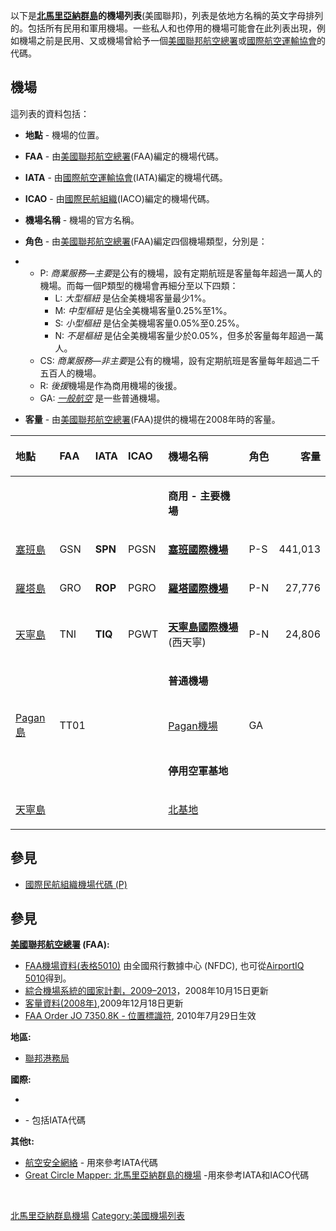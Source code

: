 <noinclude>
以下是'''[[北馬里亞納群島|北馬里亞納群島]]的機場列表'''(美國聯邦)，列表是依地方名稱的英文字母排列的。包括所有民用和軍用機場。一些私人和也停用的機場可能會在此列表出現，例如機場之前是民用、又或機場曾給予一個[[美國聯邦航空總署|美國聯邦航空總署]]或[[國際航空運輸協會|國際航空運輸協會]]的代碼。

{{OnelinerTOC|no-top=y|機場|參見|備註}}
==機場==
這列表的資料包括：

* '''地點''' - 機場的位置。

* '''FAA''' - 由[[美國聯邦航空總署|美國聯邦航空總署]](FAA)編定的機場代碼。

* '''IATA''' - 由[[國際航空運輸協會|國際航空運輸協會]](IATA)編定的機場代碼。

* '''ICAO''' - 由[[國際民航組織|國際民航組織]](IACO)編定的機場代碼。

* '''機場名稱''' - 機場的官方名稱。

* '''角色''' - 由[[美國聯邦航空總署|美國聯邦航空總署]](FAA)編定四個機場類型，分別是：

** P: ''商業服務—主要''是公有的機場，設有定期航班是客量每年超過一萬人的機場。而每一個P類型的機場會再細分至以下四類：
*** L: ''大型樞紐'' 是佔全美機場客量最少1%。
*** M: ''中型樞紐'' 是佔全美機場客量0.25%至1%。
*** S: ''小型樞紐'' 是佔全美機場客量0.05%至0.25%。
*** N: ''不是樞紐'' 是佔全美機場客量少於0.05%，但多於客量每年超過一萬人。
** CS: ''商業服務—非主要''是公有的機場，設有定期航班是客量每年超過二千五百人的機場。
** R: ''後援''機場是作為商用機場的後援。
** GA: ''[[一般航空|一般航空]]'' 是一些普通機場。

* '''客量''' - 由[[美國聯邦航空總署|美國聯邦航空總署]](FAA)提供的機場在2008年時的客量。

{| class="wikitable sortable"

|- valign=baseline
! style="white-space:nowrap; text-align:left;"  | 地點
! style="white-space:nowrap; text-align:left;"  | FAA
! style="white-space:nowrap; text-align:left;"  | IATA
! style="white-space:nowrap; text-align:left;"  | ICAO
! style="white-space:nowrap; text-align:left;"  | 機場名稱
! style="white-space:nowrap; text-align:left;"  | 角色
! style="white-space:nowrap; text-align:right;" | 客量

|- class="sortbottom" style="background:#CCCCCC;"
|
|
|
|
| '''商用 - 主要機場'''
|
|
</noinclude><!--lines above and below must not be blank-->
|- valign=top
| [[塞班島|塞班島]]
| GSN
| '''SPN'''
| PGSN
| '''[[塞班國際機場|塞班國際機場]]'''
| P-S
| align=right | 441,013

|- valign=top
| [[羅塔島|羅塔島]]
| GRO
| '''ROP'''
| PGRO
| '''[[羅塔國際機場|羅塔國際機場]]'''
| P-N
| align=right | 27,776 <!--2007: 28,856; 2006: 42,033; 2005: 39,747-->

|- valign=top
| [[天寧島|天寧島]]
| TNI
| '''TIQ'''
| PGWT
| '''[[天寧島國際機場|天寧島國際機場]]''' (西天寧)
| P-N
| align=right | 24,806 <!--2007: 22,121; 2006: 30,444; 2005: 25,954-->
<noinclude><!--lines above and below must not be blank-->
|- class="sortbottom" style="background:#CCCCCC;"
|
|
|
|
| '''普通機場'''
|
|

|- valign=top
| [[Pagan島|Pagan島]]
| TT01
|
|
| [[Pagan機場|Pagan機場]]
| GA
|

|- class="sortbottom" style="background:#CCCCCC;"
|
|
|
|
| '''停用空軍基地'''
|
|

|- valign=top
| [[天寧島|天寧島]]
| 
|
|
| [[北基地_(天寧島)|北基地]] {{smaller|(停用)}}
| 
|

|}

== 參見 ==
* [[國際民航組織機場代碼_(P)|國際民航組織機場代碼 (P)]]

== 參見 ==
'''[[美國聯邦航空總署|美國聯邦航空總署]] (FAA):'''
* [http://www.faa.gov/airports/airport_safety/airportdata_5010/ FAA機場資料(表格5010)]{{Wayback|url=http://www.faa.gov/airports/airport_safety/airportdata_5010/ |date=20130415030841 }} 由全國飛行數據中心 (NFDC), 也可從[http://www.gcr1.com/5010web/ AirportIQ 5010]{{Wayback|url=http://www.gcr1.com/5010web/ |date=20090411230903 }}得到。
* [http://www.faa.gov/airports/planning_capacity/npias/reports/index.cfm?sect=2009 綜合機場系統的國家計劃，2009–2013]{{Wayback|url=http://www.faa.gov/airports/planning_capacity/npias/reports/index.cfm?sect=2009 |date=20130504175320 }}，2008年10月15日更新
* [http://www.faa.gov/airports/planning_capacity/passenger_allcargo_stats/passenger/index.cfm?year=2008 客量資料(2008年)]{{Wayback|url=http://www.faa.gov/airports/planning_capacity/passenger_allcargo_stats/passenger/index.cfm?year=2008 |date=20121027122653 }},2009年12月18日更新
* [https://web.archive.org/web/20121213012554/http://www.faa.gov/air_traffic/publications/atpubs/lid/lidhme.htm FAA Order JO 7350.8K - 位置標識符], 2010年7月29日生效

'''地區:'''
* [http://www.cpa.gov.mp/ 聯邦港務局]{{Wayback|url=http://www.cpa.gov.mp/ |date=20110718075546 }}

'''國際:'''
* {{cite web | url = http://www.icao.int/anb/aig/Taxonomy/R4CDLocationIndicatorsbystate.pdf | title = ICAO位置指標(以州份排列) | format = [[PDF|PDF]] | publisher = [[國際民用航空組織|國際民用航空組織]] | date = 2006-01-12 | accessdate = 2011-06-01 | archive-date = 2007-09-26 | archive-url = https://web.archive.org/web/20070926235554/http://www.icao.int/anb/aig/Taxonomy/R4CDLocationIndicatorsbystate.pdf | dead-url = no }}
* {{cite web | url = http://www.unece.org/cefact/locode/mp.htm | title = 聯合國地點代碼: 北馬里亞納群島 | work = [[UN/LOCODE|UN/LOCODE]] 2009-2 | publisher = [[聯合國歐洲經濟委員會|UNECE]] | date = 2010-02-08 | accessdate = 2011-06-01 | archive-date = 2012-05-19 | archive-url = https://www.webcitation.org/67ltGU42V?url=http://www.unece.org/contact/UNECE404.html | dead-url = no }} - 包括IATA代碼

'''其他t:'''
* [http://aviation-safety.net/ 航空安全網絡]{{Wayback|url=http://aviation-safety.net/ |date=20110222200821 }} - 用來參考IATA代碼
* [http://gc.kls2.com/cgi-bin/gclookup?Q=state:US-MP Great Circle Mapper: 北馬里亞納群島的機場]{{Wayback|url=http://gc.kls2.com/cgi-bin/gclookup?Q=state:US-MP |date=20110614052103 }}  -用來參考IATA和IACO代碼

<!--Navigation boxes--><br/>
{{美國機場}}
{{模板:大洋洲題目|機場列表}}
<!--Lang-->
<!--Categories-->
[[Category:北馬里亞納群島機場|]]
[[Category:美國機場列表|Category:美國機場列表]]
<!--don't place any text below this line--></noinclude>